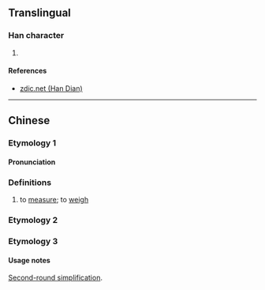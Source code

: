 {{character info/new}}
{{also|扶|抚}}
==Translingual==

===Han character===
{{Han char|rn=64|rad=手|as=04|sn=7|four=52034|canj=QHK,XQHK|ids=⿰扌夭}}

# {{Hani-second-round simplification of|摇}}

====References====
{{Han ref|kx=0419.090|dkj=11842|dj=0766.020|hdz=31838.030|uh=6277}}
* [http://www.zdic.net/z/1a/js/6277.htm zdic.net (Han Dian)]

----

==Chinese==

===Etymology 1===
{{zh-forms}}

====Pronunciation====
{{zh-pron
|m=ào
|c=ou3
|ma=y
|cat=v
}}

===Definitions===
{{zh-hanzi}}

# to [[measure]]; to [[weigh]]

===Etymology 2===
{{zh-see|拔|v}}

===Etymology 3===
{{zh-see|搖|o}}

====Usage notes====
[[w:Second round of simplified Chinese characters|Second-round simplification]].